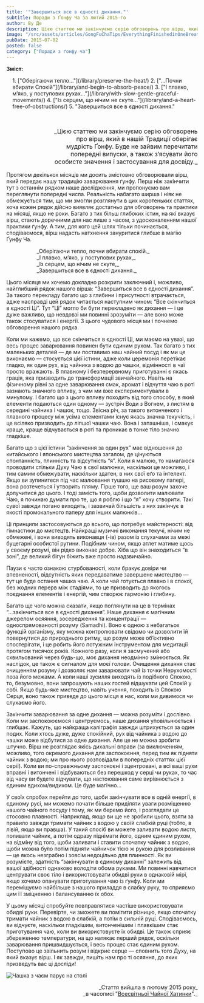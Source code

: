 ```yaml
---
title: '"Завершиться все в єдності дихання."'
subtitle: Поради з Ґонфу Ча за лютий 2015-го
author: Ву Де
description: Цією статтею ми закінчуємо серію обговорень про вірш, який в нашій Традиції оберігає мудрість Ґонфу. Буде не зайвим перечитати попередні випуски...
image: "/src/assets/articles/GongFuChaTips/EverythingFinishedinOneBreath/EverythingFinishedinOneBreath1.jpg"
pubDate: 2015-07-02
posted: false
category: ["Поради з ґонфу ча"]
---
```



**Зміст:**
<section style="padding-left: 1rem;">
1. ["Оберігаючи тепло..."](/library/preserve-the-heat/)
2. ["...Почни вбирати Спокій"](/library/and-begin-to-absorb-peace/)
3. ["І плавко, м’яко, у поступових рухах..."](/library/with-slow-gentle-graceful-movements/)
4. ["Із серцем, що нічим не скуте..."](/library/and-a-heart-free-of-obstructions/)
5. "Завершиться все в єдності дихання."
</section>

<p>&nbsp;</p>

<p style="font-size: 1rem; padding-left: 3rem; text-align: right; text-wrap: balance;">_Цією статтею ми закінчуємо серію обговорень про вірш, який в нашій Традиції оберігає мудрість Ґонфу. Буде не зайвим перечитати попередні випуски, а також з’ясувати його особисте значення і застосування для досвіду._</p>

Протягом декількох місяців ми досить змістовно обговорювали вірш, який передає нашу традицію заварювання ґунфу. Перш ніж закінчити тут з останнім рядком наше дослідження, ми пропонуємо вам переглянути попередні числа. Реальність набагато ширша і ніяк не обмежується тим, що ми змогли розглянути в цих коротеньких статтях, хоча кожен рядок дійсно виявляє достатньо для обговорень та практики на місяці, якщо не роки. Багато з тих більш глибоких істин, на які вказує вірш, стають доречними для нас лише з часом, з удосконаленням нашої практики ґунфу. А тим, для кого цей шлях тільки починається, сподіваємося, вірш надасть натхнення зануритися глибше в магію Ґунфу Ча.

<p style="margin-left: 5rem; color: var(--green);">_Оберігаючи тепло, почни вбирати спокій._<br />_І плавко, м’яко, у поступових рухах,_<br />_Із серцем, що нічим не скуте,_<br />_Завершиться все в єдності дихання._</p>

Цього місяця ми хочемо докладно розкрити заключний і, можливо, найглибший рядок нашого вірша: “Завершиться все в єдності дихання”. За такого перекладу багато що з глибини і присутності втрачається, адже насправді цей рядок читається наступним чином: “Все скінчиться в єдності Ці”. Тут “Ці” могло би бути перекладено як дихання — і це дуже важливо, що невдовзі ми повинні зрозуміти — але воно може також стосуватися і енергії. З цього чудового місця ми і почнемо обговорення нашого рядка.

Коли ми кажемо, що все скінчиться в єдності Ці, ми маємо на увазі, що весь процес заварювання повинен бути єдиним рухом. Так багато з тих маленьких деталей — де ми поставимо наш чайний посуд і як ми це виконаємо — стосується цієї істини, адже коли церемонія перетікає гладко, як один рух, від чайника з водою до чашки, відмінності в чаї просто вражають. В плавному і безперервному приготуванні є якась грація, яка призводить до трансформації звичайного. Навіть на фізичному рівні за одне заварювання смак, аромат і відчуття чаю в роті зазнають значного впливу, з чим ми вже експериментували в минулому. І багато що з цього впливу походить від того способу, в який елементи подаються один одному — зустріч Води з Вогнем, з листям в середині чайника і чашок, тощо. Звісна річ, за такого витонченого і плавного процесу між усіма елементами існує якась значна текучість, і це всіляко призводить до ліпшої чашки чаю. Вона і запашніша, і смакує краще, краще відчувається в роті та проникає в тонке тіло значно гладкіше.

Багато що з цієї істини “закінчення за один рух” має відношення до китайського і японського мистецтва загалом, де цінуються спонтанність, плинність та відсутність “я”. Коли я малюю, то намагаюся проводити стільки Духу Чаю в свої малюнки, наскільки це можливо, і тим самим обмежувати, наскільки здатен, в них свої еґо та інтелект. Якщо ви зупинитеся під час малювання тушшю на рисовому папері, вона розтечеться і утворить пляму. Гірше того, ще ваш розум захоче долучитися до цього. І тоді замість того, щоби дозволити малювати Чаю, я починаю думати про те, що я роблю і що “я” хочу створити. Такі сувої завжди погано виходять, і зазвичай більшість з них закінчує в якості промокального паперу для інших малюнків...

Ці принципи застосовуються до всього, що потребує майстерності: від гімнастики до мистецтв. Найкращі музичні виконання текучі, нічим не обмежені, і вони виводять виконавця (-ів) разом із слухачами за межі буцегарні особистої рутини. Подібним чином, якщо атлет матиме щось у своєму розумі, він рідко виконає добре. Хіба що він знаходиться “в зоні”, де великий бігун біжить вже просто надзвичайно.

Паузи є часто ознакою стурбованості, коли бракує довіри чи впевненості, відсутність яких передаватиме завершене мистецтво — тут це буде остання чашка чаю. А коли чай готується плавно і в спокої, без жодних перерв між стадіями, то це призводить до якогось поєднання елементів і енергій, чим створює гармонію і глибину.

Багато ще чого можна сказати, якщо поглянути на це в термінах “...закінчиться все в єдності дихання”. Наше дихання є магічним джерелом осяяння, зосередження та концентрації — односпрямованості розуму (Samadhi). Воно є одною з небагатьох функцій організму, яку можна контролювати свідомо чи дозволити їй повернутися до природнього ритму, що розум може об’єктивно спостерігати, і це робить його потужним інструментом для медитації протягом тисячох років. Кожного разу, коли я засмучений або схвильований через будь-що, моє дихання неодмінно змінюється. Як наслідок, це також є сигналом для моєї голови. Очищення дихання стає очищенням розуму і дозволяє нам заварювати чай із точки Нерухомості поза його межами. А коли наші зусилля виходять із подібного Спокою, то, безумовно, вони запрошують наших гостей відшукати цей Спокій у собі. Якщо будь-яке мистецтво, навіть учення, походить із Спокою Серця, воно також приведе до цього місця в нас, коли ми дивимося чи слухаємо його.

Закінчити заварювання за одне дихання — можна розуміти і дослівно. Коли ми заспокоюємося і центруємось, наше дихання уповільнюється і глибшає. Кажуть, що найкраща каліграфія завжди штрихується за один подих. Коли хтось дуже, дуже спокійний, рух від чайника з водою до чашки може відбутися за одне дихання. Але це не можна зробити штучно. Вірш не розглядає якісь дихальні вправи (за виключенням, можливо, того окремого дихання для заспокоєння, перед тим як підняти чайник з водою; ми про нього розповідали в попередніх статтях цієї серії). Коли ви по-справжньому заспокоєні і зцентровані, а всі ваші рухи вправні і витончені і відбуваються без перешкод у серці чи руках, то час від часу ви будете відчувати, що настоювання саме вирівнюється з єдиним вдихом/видихом. Це буде магічно…

У своїх спробах перейти до того, щоби закінчувати все в одній енергії, в єдиному русі, ми можемо почати більше приділяти уваги розміщенню нашого чайного посуду і тому, як ми беремо його, і розглядати це стосовно плавності. Наприклад, якщо ви ще не зробили цього, взяти за правило завжди тримати чайник з водою у своїй слабкій руці (тобто, в лівій, якщо ви правша). У такий спосіб ви можете заливати водою листя, поливати чайник, а потім одразу піднімати його, одним єдиним рухом, на відміну від того, щоби заливати і ставити спочатку чайник з водою, щоби можна було потім підняти чайничок тією ж рукою для розливання — це якось незграбно і зовсім недоцільно для плинності. Як ви розумієте, здатність “закінчувати в єдиному диханні” залежить від вашої здібності однаково володіти обома руками. Ми повинні навчитися центрувати своє тіло і використовувати обидві руки в однаковій мірі, якщо хочемо опанувати приготування чаю із ґунфу. Коли ми переміщуємо найбільше з нашого приладдя в слабку руку, то сприяємо цим її зміцненню і балансуванню їх обох.

У цьому місяці спробуйте повправлятися частіше використовувати обидві руки. Перевірте, чи зможете ви помітити різницю, якщо спочатку тримати чайник з водою в слабкій, а потім в сильній руці. Сподіваємось, ви відчуєте, наскільки гладкішим, витонченішим і плавкішим стає приготування чаю, коли ви використовуєте їх обидві. Це також сприяє збереженню температури, на що натякає перший рядок, оскільки заварювання пришвидшується, і весь процес стає єдиним рухом. Поступово це звільнить розум і відкриє серце — сповнить того Духу, на який вказує вірш. І як завжди, пишіть нам про ті осяяння, до яких призведуть вас ці досліди!

<img src={Image1.src}  class="align-center" alt="Чашка з чаєм парує на столі" />

<p align="right" style="font-size: 0.9rem;">_Стаття вийшла в лютому 2015 року_<br />_в часописі "<a href="http://www.globalteahut.org/" target="_blank" rel="noopener">Всесвітньої Чайної Хатинки</a>"._</p>